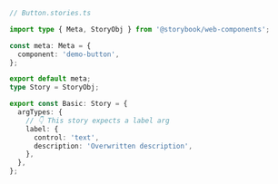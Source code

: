 ```ts
// Button.stories.ts

import type { Meta, StoryObj } from '@storybook/web-components';

const meta: Meta = {
  component: 'demo-button',
};

export default meta;
type Story = StoryObj;

export const Basic: Story = {
  argTypes: {
    // 👇 This story expects a label arg
    label: {
      control: 'text',
      description: 'Overwritten description',
    },
  },
};
```
